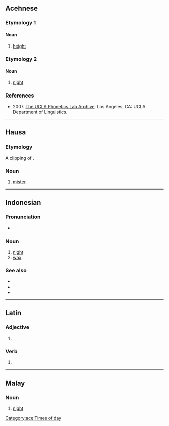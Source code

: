 {{also|Malam|malām|mālam|maļam}}
==Acehnese==

===Etymology 1===

====Noun====
{{head|ace|noun}}

# [[height]]

===Etymology 2===

====Noun====
{{head|ace|noun}}

# [[night]]

===References===
* 2007. [http://archive.phonetics.ucla.edu/ The UCLA Phonetics Lab Archive]. Los Angeles, CA: UCLA Department of Linguistics.

[[Category:ace:Times of day]]
  
----

==Hausa==

===Etymology===
A clipping of {{m|ha|malami}}.

===Noun===
{{ha-noun|m|mālàm|mā̀làmai}}

# [[mister]]

----

==Indonesian==

===Pronunciation===
* {{IPA|/ˈmalam/|lang=id}}

===Noun===
{{id-noun}}

# [[night]]
# [[wax]]

===See also===
* {{l|id|pasar}}
* {{l|id|besar}}
* {{w|Pasar Malam Besar}}

----

==Latin==

===Adjective===
{{la-adj-form|malam}}

# {{inflection of|malus||acc|f|s|lang=la}}

===Verb===
{{la-verb-form|mālam}}

# {{inflection of|mālō||1|s|futr|actv|ind|lang=la}}

----

==Malay==

===Noun===
{{ms-noun}}

# [[night]]